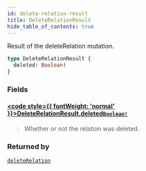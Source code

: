 ```yaml
---
id: delete-relation-result
title: DeleteRelationResult
hide_table_of_contents: true
---
```








Result of the deleteRelation mutation.

```graphql
type DeleteRelationResult {
  deleted: Boolean!
}
```


### Fields

#### [<code style={{ fontWeight: 'normal' }}>DeleteRelationResult.<b>deleted</b></code>](#)<Bullet />[`Boolean!`](/docs/directory-api-reference/schema/common/scalars/boolean) <Badge class="secondary" text="non-null"/> <Badge class="secondary" text="scalar"/> <Badge class="secondary" text="common"/>
> Whether or not the relation was deleted.
> 



### Returned by

[`deleteRelation`](/docs/directory-api-reference/schema/relations/mutations/delete-relation)  <Badge class="secondary" text="mutation"/>



